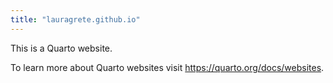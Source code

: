 ```yaml
---
title: "lauragrete.github.io"
---
```


This is a Quarto website.

To learn more about Quarto websites visit <https://quarto.org/docs/websites>.
